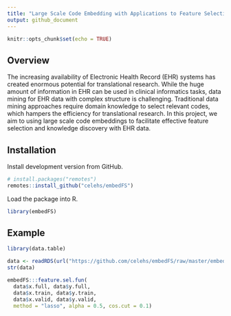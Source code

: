 ```yaml
---
title: "Large Scale Code Embedding with Applications to Feature Selection and Knowledge Discovery in Electronic Health Records"
output: github_document
---
```


```r
knitr::opts_chunk$set(echo = TRUE)
```

## Overview

The increasing availability of Electronic Health Record (EHR) systems has created enormous potential for translational research. While the huge amount of information in EHR can be used in clinical informatics tasks, data mining for EHR data with complex structure is challenging. Traditional data mining approaches require domain knowledge to select relevant codes, which hampers the efficiency for translational research. In this project, we aim to using large scale code embeddings to facilitate effective feature selection and knowledge discovery with EHR data.

## Installation

Install development version from GitHub.

```r
# install.packages("remotes")
remotes::install_github("celehs/embedFS")
```

Load the package into R.

```r
library(embedFS)
```

## Example

```r
library(data.table)
```

```r
data <- readRDS(url("https://github.com/celehs/embedFS/raw/master/embed/embed.rds", "rb"))
str(data)
```

```r
embedFS:::feature.sel.fun(
  data$x.full, data$y.full, 
  data$x.train, data$y.train, 
  data$x.valid, data$y.valid, 
  method = "lasso", alpha = 0.5, cos.cut = 0.1)
```

